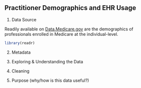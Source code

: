 
## Practitioner Demographics and EHR Usage

1. Data Source

Readily available on [Data.Medicare.gov](https://data.medicare.gov/Physician-Compare/Physician-Compare-National-Downloadable-File/mj5m-pzi6) are the demographics of professionals enrolled in Medicare at the individual-level.

```r
library(readr)
```


2. Metadata

3. Exploring & Understanding the Data

4. Cleaning

5. Purpose (why/how is this data useful?)

